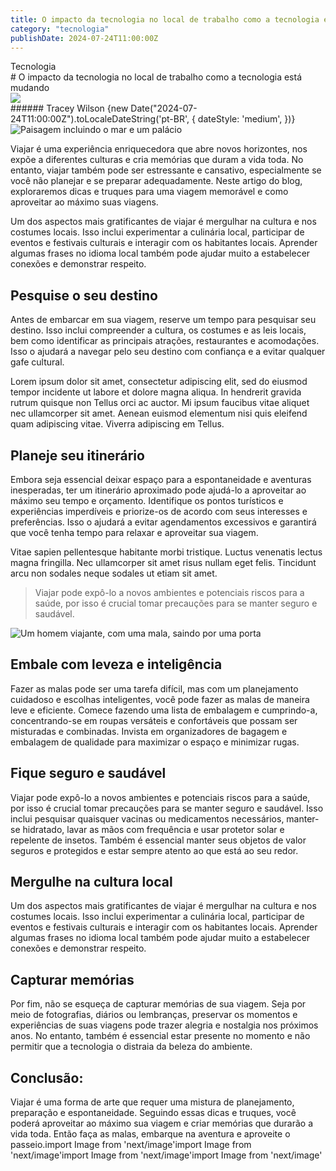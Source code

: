 ```yaml
---
title: O impacto da tecnologia no local de trabalho como a tecnologia está mudando
category: "tecnologia"
publishDate: 2024-07-24T11:00:00Z
---
```



<div className="space-y-5">
  <div className='space-y-4'>
    <div>
      <span className='px-3 py-[6px] rounded-[6px] bg-blogYellow text-blogWhite text-sm font-medium leading-5'>Tecnologia</span>
    </div>
    # O impacto da tecnologia no local de trabalho como a tecnologia está mudando 
  </div>
  <div className="flex items-center gap-1 not-prose text-zinc-500 text-sm">
    <div className='flex items-center gap-2'>
      <Image src={'https://github.com/clemilsonazevedo.png'} width={28} height={28} className='rounded-full' />
      <div className='flex items-center gap-6'>
        ######  Tracey Wilson
        <time style={{ fontFamily: 'Work Sans, sans-serif', fontSize: '14px' }}>
          {new Date("2024-07-24T11:00:00Z").toLocaleDateString('pt-BR', {
            dateStyle: 'medium',
          })}
        </time>
      </div>
    </div>
  </div>
</div>


<Image className="rounded-lg" src={blogImage} alt="Paisagem incluindo o mar e um palácio" width={800} height={462} />


Viajar é uma experiência enriquecedora que abre novos horizontes, nos expõe a diferentes culturas e cria memórias que duram a vida toda. No entanto, viajar também pode ser estressante e cansativo, especialmente se você não planejar e se preparar adequadamente. Neste artigo do blog, exploraremos dicas e truques para uma viagem memorável e como aproveitar ao máximo suas viagens.

Um dos aspectos mais gratificantes de viajar é mergulhar na cultura e nos costumes locais. Isso inclui experimentar a culinária local, participar de eventos e festivais culturais e interagir com os habitantes locais. Aprender algumas frases no idioma local também pode ajudar muito a estabelecer conexões e demonstrar respeito.

## Pesquise o seu destino

Antes de embarcar em sua viagem, reserve um tempo para pesquisar seu destino. Isso inclui compreender a cultura, os costumes e as leis locais, bem como identificar as principais atrações, restaurantes e acomodações. Isso o ajudará a navegar pelo seu destino com confiança e a evitar qualquer gafe cultural.

Lorem ipsum dolor sit amet, consectetur adipiscing elit, sed do eiusmod tempor incidente ut labore et dolore magna aliqua. In hendrerit gravida rutrum quisque non Tellus orci ac auctor. Mi ipsum faucibus vitae aliquet nec ullamcorper sit amet. Aenean euismod elementum nisi quis eleifend quam adipiscing vitae. Viverra adipiscing em Tellus.

## Planeje seu itinerário

Embora seja essencial deixar espaço para a espontaneidade e aventuras inesperadas, ter um itinerário aproximado pode ajudá-lo a aproveitar ao máximo seu tempo e orçamento. Identifique os pontos turísticos e experiências imperdíveis e priorize-os de acordo com seus interesses e preferências. Isso o ajudará a evitar agendamentos excessivos e garantirá que você tenha tempo para relaxar e aproveitar sua viagem.

Vitae sapien pellentesque habitante morbi tristique. Luctus venenatis lectus magna fringilla. Nec ullamcorper sit amet risus nullam eget felis. Tincidunt arcu non sodales neque sodales ut etiam sit amet.

>  Viajar pode expô-lo a novos ambientes e potenciais riscos para a saúde, por isso é crucial tomar precauções para se manter seguro e saudável. 

<Image className="rounded-lg" src={travelMan} alt="Um homem viajante, com uma mala, saindo por uma porta" width={800} height={462} />

## Embale com leveza e inteligência

Fazer as malas pode ser uma tarefa difícil, mas com um planejamento cuidadoso e escolhas inteligentes, você pode fazer as malas de maneira leve e eficiente. Comece fazendo uma lista de embalagem e cumprindo-a, concentrando-se em roupas versáteis e confortáveis ​​que possam ser misturadas e combinadas. Invista em organizadores de bagagem e embalagem de qualidade para maximizar o espaço e minimizar rugas.

## Fique seguro e saudável

Viajar pode expô-lo a novos ambientes e potenciais riscos para a saúde, por isso é crucial tomar precauções para se manter seguro e saudável. Isso inclui pesquisar quaisquer vacinas ou medicamentos necessários, manter-se hidratado, lavar as mãos com frequência e usar protetor solar e repelente de insetos. Também é essencial manter seus objetos de valor seguros e protegidos e estar sempre atento ao que está ao seu redor.

## Mergulhe na cultura local

Um dos aspectos mais gratificantes de viajar é mergulhar na cultura e nos costumes locais. Isso inclui experimentar a culinária local, participar de eventos e festivais culturais e interagir com os habitantes locais. Aprender algumas frases no idioma local também pode ajudar muito a estabelecer conexões e demonstrar respeito.

## Capturar memórias

Por fim, não se esqueça de capturar memórias de sua viagem. Seja por meio de fotografias, diários ou lembranças, preservar os momentos e experiências de suas viagens pode trazer alegria e nostalgia nos próximos anos. No entanto, também é essencial estar presente no momento e não permitir que a tecnologia o distraia da beleza do ambiente.

## Conclusão:

Viajar é uma forma de arte que requer uma mistura de planejamento, preparação e espontaneidade. Seguindo essas dicas e truques, você poderá aproveitar ao máximo sua viagem e criar memórias que durarão a vida toda. Então faça as malas, embarque na aventura e aproveite o passeio.import Image from 'next/image'import Image from 'next/image'import Image from 'next/image'import Image from 'next/image'

